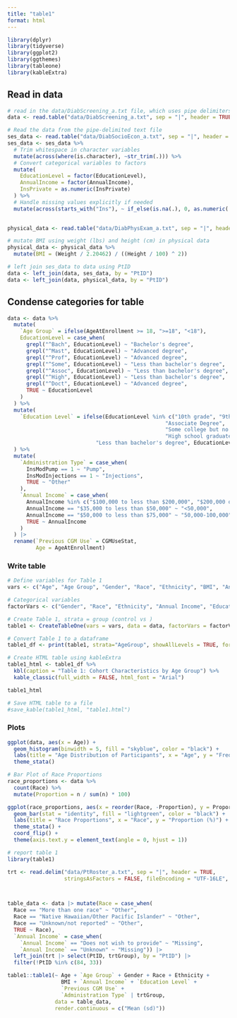 ```yaml
---
title: "table1"
format: html
---
```


```r
library(dplyr)
library(tidyverse)
library(ggplot2)
library(ggthemes)
library(tableone)
library(kableExtra)
```

## Read in data
```r
# read in the data/DiabScreening_a.txt file, which uses pipe delimiters
data <- read.table("data/DiabScreening_a.txt", sep = "|", header = TRUE, fill = TRUE, fileEncoding = "UTF-16LE", stringsAsFactors = FALSE, na.strings = "")

# Read the data from the pipe-delimited text file
ses_data <- read.table("data/DiabSocioEcon_a.txt", sep = "|", header = TRUE, fill = TRUE, fileEncoding = "UTF-16LE", stringsAsFactors = FALSE, na.strings = "")
ses_data <- ses_data %>%
  # Trim whitespace in character variables
  mutate(across(where(is.character), ~str_trim(.))) %>%
  # Convert categorical variables to factors
  mutate(
    EducationLevel = factor(EducationLevel),
    AnnualIncome = factor(AnnualIncome),
    InsPrivate = as.numeric(InsPrivate)
  ) %>%
  # Handle missing values explicitly if needed
  mutate(across(starts_with("Ins"), ~ if_else(is.na(.), 0, as.numeric(.))))
  

physical_data <- read.table("data/DiabPhysExam_a.txt", sep = "|", header = TRUE, fill = TRUE, fileEncoding = "UTF-16LE", stringsAsFactors = FALSE, na.strings = "")

# mutate BMI using weight (lbs) and height (cm) in physical data
physical_data <- physical_data %>%
  mutate(BMI = (Weight / 2.20462) / ((Height / 100) ^ 2))

# left join ses_data to data using PtID
data <- left_join(data, ses_data, by = "PtID")
data <- left_join(data, physical_data, by = "PtID")
```

## Condense categories for table
```r
data <- data %>%
  mutate(
    `Age Group` = ifelse(AgeAtEnrollment >= 18, ">=18", "<18"),
    EducationLevel = case_when(
      grepl("^Bach", EducationLevel) ~ "Bachelor's degree",
      grepl("^Mast", EducationLevel) ~ "Advanced degree",
      grepl("^Prof", EducationLevel) ~ "Advanced degree",
      grepl("^Some", EducationLevel) ~ "Less than bachelor's degree",
      grepl("^Assoc", EducationLevel) ~ "Less than bachelor's degree",
      grepl("^High", EducationLevel) ~ "Less than bachelor's degree",
      grepl("^Doct", EducationLevel) ~ "Advanced degree",
      TRUE ~ EducationLevel
    )
  ) %>%
  mutate(
    `Education Level` = ifelse(EducationLevel %in% c("10th grade", "9th grade", 
                                                  "Associate Degree", 
                                                  "Some college but no degree", 
                                                  "High school graduate/diploma/GED"), 
                            "Less than bachelor's degree", EducationLevel)
  ) %>%
  mutate(
    `Administration Type` = case_when(
      InsModPump == 1 ~ "Pump",
      InsModInjections == 1 ~ "Injections",
      TRUE ~ "Other"
    ),
    `Annual Income` = case_when(
      AnnualIncome %in% c("$100,000 to less than $200,000", "$200,000 or more") ~ "≥100,000",
      AnnualIncome == "$35,000 to less than $50,000" ~ "<50,000",
      AnnualIncome == "$50,000 to less than $75,000" ~ "50,000-100,000",
      TRUE ~ AnnualIncome
    )
  ) |> 
  rename(`Previous CGM Use` = CGMUseStat,
         Age = AgeAtEnrollment)

```

### Write table
```r
# Define variables for Table 1
vars <- c("Age", "Age Group", "Gender", "Race", "Ethnicity", "BMI", "Annual Income", "Education Level", "Previous CGM Use", "Administration Type")

# Categorical variables
factorVars <- c("Gender", "Race", "Ethnicity", "Annual Income", "Education Level", "Previous CGM Use", "Administration Type")

# Create Table 1, strata = group (control vs )
table1 <- CreateTableOne(vars = vars, data = data, factorVars = factorVars)

# Convert Table 1 to a dataframe
table1_df <- print(table1, strata="AgeGroup", showAllLevels = TRUE, formatOptions = list(big.mark = ","), printToggle = FALSE)

# Create HTML table using kableExtra
table1_html <- table1_df %>%
  kbl(caption = "Table 1: Cohort Characteristics by Age Group") %>%
  kable_classic(full_width = FALSE, html_font = "Arial")

table1_html

# Save HTML table to a file
#save_kable(table1_html, "table1.html")
```

### Plots
```r
ggplot(data, aes(x = Age)) +
  geom_histogram(binwidth = 5, fill = "skyblue", color = "black") +
  labs(title = "Age Distribution of Participants", x = "Age", y = "Frequency") +
  theme_stata()
```

```r
# Bar Plot of Race Proportions
race_proportions <- data %>%
  count(Race) %>%
  mutate(Proportion = n / sum(n) * 100)

ggplot(race_proportions, aes(x = reorder(Race, -Proportion), y = Proportion)) +
  geom_bar(stat = "identity", fill = "lightgreen", color = "black") +
  labs(title = "Race Proportions", x = "Race", y = "Proportion (%)") +
  theme_stata() +
  coord_flip() +
  theme(axis.text.y = element_text(angle = 0, hjust = 1))

```


```r
# report table 1
library(table1)

trt <- read.delim("data/PtRoster_a.txt", sep = "|", header = TRUE,
                  stringsAsFactors = FALSE, fileEncoding = "UTF-16LE", na.strings = "")



table_data <- data |> mutate(Race = case_when(
  Race == "More than one race" ~ "Other",
  Race == "Native Hawaiian/Other Pacific Islander" ~ "Other",
  Race == "Unknown/not reported" ~ "Other",
  TRUE ~ Race),
  `Annual Income` = case_when(
    `Annual Income` == "Does not wish to provide" ~ "Missing",
    `Annual Income` == "Unknown" ~ "Missing")) |> 
  left_join(trt |> select(PtID, trtGroup), by = "PtID") |> 
  filter(!PtID %in% c(84, 33))

table1::table1(~ Age + `Age Group` + Gender + Race + Ethnicity + 
                 BMI + `Annual Income` + `Education Level` + 
                 `Previous CGM Use` + 
                 `Administration Type` | trtGroup,
               data = table_data,
               render.continuous = c("Mean (sd)"))

```

